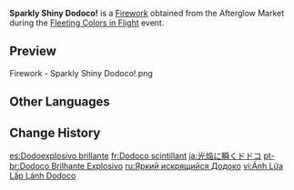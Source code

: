 {{Item Infobox
|id           = 223008
|image        = Item Sparkly Shiny Dodoco!.png
|type         = Fireworks
|quality      = 3
|effect       = Color: Standard Model<br>Size: ×1.0<br>Height: 14<br>Rotation: 0&deg;
|description  = After visiting a neighboring state, a certain firework artisan from Liyue met a [[Klee|friendly and hospitable Spark Knight]], and thus created thus firework based off her bestest friend, [[Dodoco]].
|source1      = [[Fleeting Colors in Flight]] Event Shop: [[Fleeting Colors in Flight#Afterglow Market Stage 1|Afterglow Market Stage 1]]
|source2      = {{Sold By|Sparkly Shiny Dodoco!}}
}}
'''Sparkly Shiny Dodoco!''' is a [[Firework]] obtained from the Afterglow Market during the [[Fleeting Colors in Flight]] event.

==Preview==
<gallery>
Firework - Sparkly Shiny Dodoco!.png
</gallery>

==Other Languages==
{{Other Languages
|en      = Sparkly Shiny Dodoco!
|zhs     = 焰光闪闪嘟嘟可
|zhs_rm  = Yàn Guāng Shǎnshǎn Dūdūkě
|zht     = 焰光閃閃嘟嘟可
|zht_rm  = Yàn Guāng Shǎnshǎn Dūdūkě
|zh_tl   = Dodoco that Glitters in Firelight
|ja      = 光焔に瞬くドドコ
|ja_rm   = Kouen ni Matataku Dodoko
|ja_tl   = Dodoco that Twinkles in Firelight
|ko      = 반짝반짝 도도코
|ko_tl   = Twinkle-Twinkle Dodoco
|es      = Dodoexplosivo brillante
|es_tl   = Brilliant Dodo-explosive
|fr      = Dodoco scintillant
|fr_tl   = Sparkly Dodoco
|ru      = Яркий искрящийся Додоко
|ru_tl   = Brightly Sparkling Dodoco
|th      = Dodoco ประกายแพรวพราว
|th_rm   = 
|th_tl   = 
|vi      = Ánh Lửa Lấp Lánh Dodoco
|vi_tl   = 
|de      = Glitzernder Dodoco!
|de_tl   = Glittering Dodoco!
|id      = Sparkly Shiny Dodoco!
|pt      = Dodoco Brilhante Explosivo
|pt_tl   = Dodoco Brilliant Explosive
|tr      = Kıvılcımlı Dodoko
|tr_tl   = 
|it      = Dodoco scintillante
|it_tl   = 
}}

==Change History==
{{Change History|2.4}}

[[es:Dodoexplosivo brillante]]
[[fr:Dodoco scintillant]]
[[ja:光焔に瞬くドドコ]]
[[pt-br:Dodoco Brilhante Explosivo]]
[[ru:Яркий искрящийся Додоко]]
[[vi:Ánh Lửa Lấp Lánh Dodoco]]